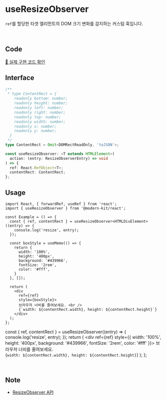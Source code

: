 
# useResizeObserver

`ref`를 할당한 타겟 엘리먼트의 DOM 크기 변화를 감지하는 커스텀 훅입니다.

<br />

## Code
[🔗 실제 구현 코드 확인](https://github.com/modern-agile-team/modern-kit/blob/main/packages/react/src/hooks/useResizeObserver/index.ts)

## Interface
```ts title="typescript"
/**
 * type ContentRect = {
    readonly bottom: number;
    readonly height: number;
    readonly left: number;
    readonly right: number;
    readonly top: number;
    readonly width: number;
    readonly x: number;
    readonly y: number;
  }
 */
type ContentRect = Omit<DOMRectReadOnly, 'toJSON'>;

const useResizeObserver: <T extends HTMLElement>(
  action: (entry: ResizeObserverEntry) => void
) => {
  ref: React.RefObject<T>;
  contentRect: ContentRect;
};
```

## Usage
```tsx title="typescript"
import React, { forwardRef, useRef } from 'react';
import { useResizeObserver } from '@modern-kit/react';

const Example = () => {
  const { ref, contentRect } = useResizeObserver<HTMLDivElement>((entry) => {
    console.log('resize', entry);
  });

  const boxStyle = useMemo(() => {
    return {
      width: '100%', 
      height: '400px', 
      background: '#439966', 
      fontSize: '2rem',
      color: '#fff',
    }
  }, []);

  return (
    <div
      ref={ref}
      style={boxStyle}>
      브라우저 너비를 줄여보세요. <br />
      {`width: ${contentRect.width}, height: ${contentRect.height}`}
    </div>
  );
};
```

  const { ref, contentRect } = useResizeObserver((entry) => {
    console.log('resize', entry);
  });
  return (
    <div
      ref={ref}
      style={{ width: '100%', height: '400px', background: '#439966', fontSize: '2rem', color: '#fff' }}>
      브라우저 너비를 줄여보세요. <br />
      {`width: ${contentRect.width}, height: ${contentRect.height}`}
    </div>
  );
};

<ResizeObserver />

<br />

## Note
- [ResizeObserver API](https://developer.mozilla.org/en-US/docs/Web/API/ResizeObserver)